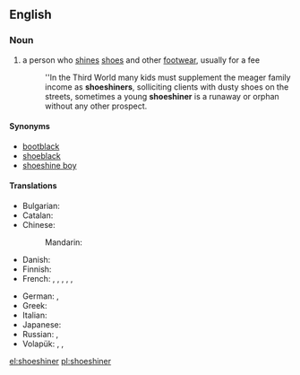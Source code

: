 ==English==

===Noun===
{{en-noun}}

# a person who [[shine]]s [[shoe]]s and other [[footwear]], usually for a fee
#: ''In the Third World many kids must supplement the meager family income as '''shoeshiners''', solliciting clients with dusty shoes on the streets, sometimes a young '''shoeshiner''' is a runaway or orphan without any other prospect.

====Synonyms====
* [[bootblack]]
* [[shoeblack]]
* [[shoeshine boy]]

====Translations====
{{trans-top|a person who shines shoes and other footwear, usually for a fee}}
* Bulgarian: {{t|bg|ваксаджия|sc=Cyrl}}
* Catalan: {{t|ca|enllustrador de sabates|m}}
* Chinese:
*: Mandarin: {{t|cmn|擦鞋工|tr=cāxiégōng|sc=Hani}}
* Danish: {{t|da|skopudser|c}}
* Finnish: {{t|fi|kengänkiillottaja}}
* French: {{t|fr|cireur de chaussures|m}}, {{t|fr|cireuse de chaussures|f}}, {{t|fr|cireur de bottes|m}}, {{t|fr|cireuse de bottes|f}}, {{t+|fr|cireur|m}}, {{t+|fr|cireuse|f}}
{{trans-mid}}
* German: {{t|de|Schuhputzer|m}}, {{t|de|Schuhputzerin|f}}
* Greek: {{t+|el|λούστρος|m|tr=loustros}}
* Italian: {{t|it|lustrascarpe|m}}
* Japanese: {{t|ja|靴磨き|tr=くつみがき, kutsumigaki|sc=Jpan}}
* Russian: {{t|ru|чистильщик сапог|m|tr=čístilʹščik sapóg|sc=Cyrl}}, {{t|ru|чистильщик обуви|m|tr=čístilʹščik óbuvi|sc=Cyrl}}
* Volapük: {{qualifier|♂♀}} {{t|vo|jukilekluinan}}, {{qualifier|♂}} {{t|vo|jukihilekluinan}}, {{qualifier|♀}} {{t|vo|jukijilekluinan}}
{{trans-bottom}}

[[el:shoeshiner]]
[[pl:shoeshiner]]